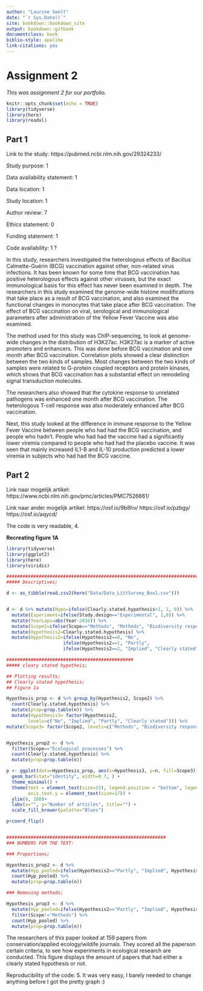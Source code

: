 ```yaml
---
author: "Laurine Seelt"
date: "`r Sys.Date()`"
site: bookdown::bookdown_site
output: bookdown::gitbook
documentclass: book
biblio-style: apalike
link-citations: yes
---
```


# Assignment 2

_This was assignment 2 for our portfolio._

```r
knitr::opts_chunk$set(echo = TRUE)
library(tidyverse)
library(here)
library(readxl)
```

## Part 1

Link to the study: https://pubmed.ncbi.nlm.nih.gov/29324233/

Study purpose: 1

Data availability statement: 1

Data location: 1

Study location: 1

Author review: 7

Ethics statement: 0

Funding statement: 1

Code availability: 1 ?


In this study, researchers investigated the heterologous effects of Bacillus Calmette-Guérin (BCG) vaccination against other, non-related virus infections. 
It has been known for some time that BCG vaccination has positive heterologous effects against other virusses, but the exact immunological basis for this effect has never been examined in depth. The researchers in this study examined the genome-wide histone modifications that take place as a result of BCG vaccination, and also examined the functional changes in monocytes that take place after BCG vaccination. The effect of BCG vaccination on viral, serological and immunological parameters after administration of the Yellow Fever Vaccine was also examined.

The method used for this study was ChIP-sequencing, to look at genome-wide changes in the distribution of H3K27ac. H3K27ac is a marker of active promoters and enhancers. This was done before BCG vaccination and one month after BCG vaccination. Correlation plots showed a clear distinction between the two kinds of samples. Most changes between the two kinds of samples were related to G-protein coupled receptors and protein kinases, which shows that BCG vaccination has a substantial effect on remodeling signal transduction molecules.

The researchers also showed that the cytokine response to unrelated pathogens was enhanced one month after BCG vaccination. The heterologous T-cell response was also moderately enhanced after BCG vaccination.

Next, this study looked at the difference in immune response to the Yellow Fever Vaccine between people who had had the BCG vaccination, and people who hadn't. People who had had the vaccine had a significantly lower viremia compared to people who had had the placebo vaccine. It was seen that mainly increased IL1-B and IL-10 production predicted a lower viremia in subjects who had had the BCG vaccine.


## Part 2

Link naar mogelijk artikel: https://www.ncbi.nlm.nih.gov/pmc/articles/PMC7526661/

Link naar ander mogelijk artikel: https://osf.io/9b8hv/ https://osf.io/pzbgy/ https://osf.io/aqycd/ 

The code is very readable, 4.

__Recreating figure 1A__
```r
library(tidyverse)
library(ggplot2)
library(here)
library(viridis)

##################################################################################################
##### Descriptives; 

d <- as_tibble(read.csv2(here("Data/Data_LittSurvey_Box1.csv")))


d <- d %>% mutate(Hypo=ifelse(Clearly.stated.hypothesis>1, 1, 0)) %>%
  mutate(Experiment=ifelse(Study.design=="Experimental", 1,0)) %>%
  mutate(YearLaps=abs(Year-2016)) %>%
  mutate(Scope2=ifelse(Scope=="Methods", "Methods", "Biodiversity response")) %>%
  mutate(Hypothesis2=Clearly.stated.hypothesis) %>% 
  mutate(Hypothesis2=ifelse(Hypothesis2==0, "No", 
                     ifelse(Hypothesis2==1, "Partly", 
                     ifelse(Hypothesis2==2, "Implied", "Clearly stated"))))

###############################################
##### cleary stated hypotheis; 

## Plotting results; 
## Clearly stated hypothesis; 
## Figure 1a

Hypothesis_prop <- d %>% group_by(Hypothesis2, Scope2) %>%
  count(Clearly.stated.hypothesis) %>%
  mutate(prop=prop.table(n)) %>%
  mutate(Hypothesis3= factor(Hypothesis2, 
        levels=c("No", "Implied", "Partly", "Clearly stated"))) %>%
mutate(Scope3= factor(Scope2, levels=c("Methods", "Biodiversity response")))


Hypothesis_prop2 <- d %>%
  filter(Scope=="Ecological processes") %>%
  count(Clearly.stated.hypothesis) %>%
  mutate(prop=prop.table(n))

p <- ggplot(data=Hypothesis_prop, aes(x=Hypothesis3, y=n, fill=Scope3)) +
  geom_bar(stat="identity", width=0.7, ) +
  theme_minimal() + 
  theme(text = element_text(size=15), legend.position = "bottom", legend.title = element_blank(), 
        axis.text.y = element_text(size=17)) +
  ylim(0, 100)+
  labs(x="", y="Number of articles", title="") + 
  scale_fill_brewer(palette="Blues")

p+coord_flip()


###########################################################
### NUMBERS FOR THE TEXT: 

### Proportions; 

Hypothesis_prop2 <- d %>%
  mutate(Hyp_pooled=ifelse(Hypothesis2=="Partly", "Implied", Hypothesis2)) %>%
  count(Hyp_pooled) %>%
  mutate(prop=prop.table(n))

### Removing methods; 

Hypothesis_prop3 <- d %>%
  mutate(Hyp_pooled=ifelse(Hypothesis2=="Partly", "Implied", Hypothesis2)) %>%
  filter(Scope!="Methods") %>%
  count(Hyp_pooled) %>%
  mutate(prop=prop.table(n))
```


The researchers of this paper looked at 159 papers from conservation/applied ecology/wildife journals. They scored all the paperson certain criteria, to see how experiments in ecological research are conducted. This figure displays the amount of papers that had either a clearly stated hypothesis or not.

Reproducibility of the code: 5. It was very easy, I barely needed to change anything before I got the pretty graph :)

